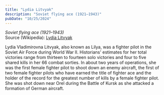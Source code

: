 ```yaml
---
title: "Lydia Litvyak"
description: "Soviet flying ace (1921–1943)"
pubDate: "10/25/2024"
---
```


*Soviet flying ace (1921–1943)*  
Source (Wikipedia): [Lydia Litvyak][1]

Lydia Vladimirovna Litvyak, also known as Lilya, was a fighter pilot in the Soviet Air Force during World War II. Historians' estimates for her total victories range from thirteen to fourteen solo victories and four to five shared kills in her 66 combat sorties.
In about two years of operations, she was the first female fighter pilot to shoot down an enemy aircraft, the first of two female fighter pilots who have earned the title of fighter ace and the holder of the record for the greatest number of kills by a female fighter pilot. She was shot down near Orel during the Battle of Kursk as she attacked a formation of German aircraft.

[1]: https://en.wikipedia.org/wiki/Lydia_Litvyak
